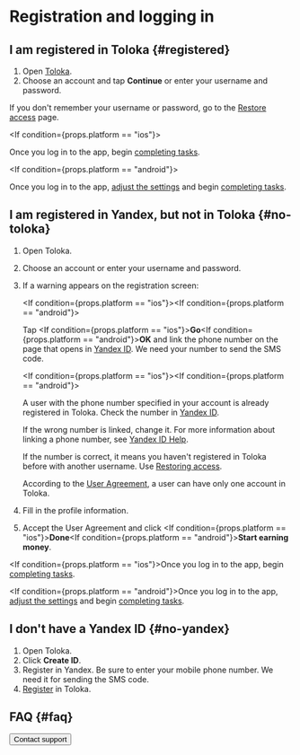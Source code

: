 
# Registration and logging in

## I am registered in Toloka {#registered}

1. Open [Toloka](http://toloka.yandex.com/).
1. Choose an account and tap **Continue** or enter your username and password.

If you don't remember your username or password, go to the [Restore access](https://passport.yandex.com/passport?mode=restore) page.

<If condition={props.platform == "ios"}>

Once you log in to the app, begin [completing tasks](/docs-new/tolokers/tasks).

</If><If condition={props.platform == "android"}>

Once you log in to the app, [adjust the settings](/docs-new/tolokers/settings) and begin [completing tasks](/docs-new/tolokers/tasks).

</If>

## I am registered in Yandex, but not in Toloka {#no-toloka}

1. Open Toloka.
1. Choose an account or enter your username and password.
1. If a warning appears on the registration screen:

   <Cut title="No phone number linked">

   <If condition={props.platform == "ios"}><Image withBackground imageId="1676448733221" alt="" /></If><If condition={props.platform == "android"}><Image withBackground imageId="1676448934029" alt="" /></If>

   Tap <If condition={props.platform == "ios"}>**Go**</If><If condition={props.platform == "android"}>**OK**</If> and link the phone number on the page that opens in [Yandex ID](https://passport.yandex.com/). We need your number to send the SMS code.

   </Cut>

   <Cut title="The phone number is linked to another account">

   <If condition={props.platform == "ios"}><Image withBackground imageId="1676448725030" alt="" /></If><If condition={props.platform == "android"}><Image withBackground imageId="1676448860301" alt="" /></If>

   A user with the phone number specified in your account is already registered in Toloka. Check the number in [Yandex ID](https://passport.yandex.com/profile/phones).

   If the wrong number is linked, change it. For more information about linking a phone number, see [Yandex ID Help](https://yandex.com/support/passport/authorization/phone.html).

   If the number is correct, it means you haven't registered in Toloka before with another username. Use [Restoring access](https://passport.yandex.com/passport?mode=restore).

   <Note mode="warning" title="Warning">

   According to the [User Agreement](https://toloka.ai/tolokers/legal/user-agreement/), a user can have only one account in Toloka.

   </Note>

   </Cut>

1. Fill in the profile information.

1. Accept the User Agreement and click <If condition={props.platform == "ios"}>**Done**</If><If condition={props.platform == "android"}>**Start earning money**</If>.

<If condition={props.platform == "ios"}>Once you log in to the app, begin [completing tasks](/docs-new/tolokers/tasks).</If>

<If condition={props.platform == "android"}>Once you log in to the app, [adjust the settings](/docs-new/tolokers/settings) and begin [completing tasks](/docs-new/tolokers/tasks).</If>

## I don't have a Yandex ID {#no-yandex}

1. Open Toloka.
1. Click **Create ID**.
1. Register in Yandex. Be sure to enter your mobile phone number. We need it for sending the SMS code.
1. [Register](#no-toloka) in Toloka.

## FAQ {#faq}

<FaqLoginCommon/>

<Button themeColor="light" view="default" size="l" type="link" url="/docs-new/tolokers/troubleshooting/troubleshooting#registration">Contact support</Button>
